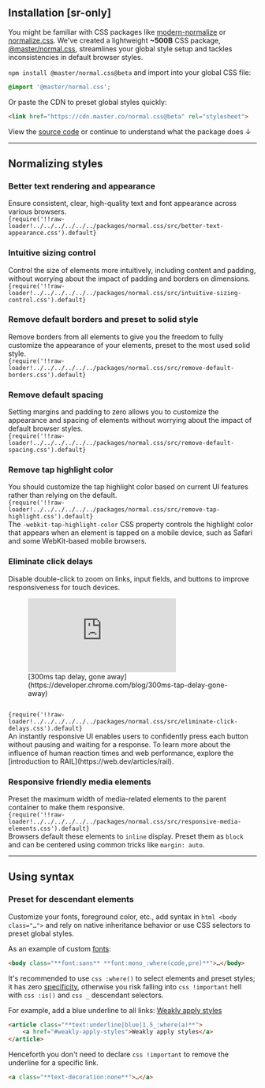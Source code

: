 ## Installation [sr-only]
You might be familiar with CSS packages like [modern-normalize](https://github.com/sindresorhus/modern-normalize) or [normalize.css](https://github.com/necolas/normalize.css). We've created a lightweight **~500B** CSS package, [@master/normal.css](https://www.npmjs.com/package/@master/normal.css), streamlines your global style setup and tackles inconsistencies in default browser styles.

`npm install @master/normal.css@beta` and import into your global CSS file:
```css
@import '@master/normal.css';
```
Or paste the CDN to preset global styles quickly:
```html
<link href="https://cdn.master.co/normal.css@beta" rel="stylesheet">
```
View the [source code](https://github.com/master-co/css/tree/beta/packages/normal.css) or continue to understand what the package does ↓

---

## Normalizing styles
### Better text rendering and appearance
Ensure consistent, clear, high-quality text and font appearance across various browsers.
<Code lang="css">
{require('!!raw-loader!../../../../../../packages/normal.css/src/better-text-appearance.css').default}
</Code>

### Intuitive sizing control
Control the size of elements more intuitively, including content and padding, without worrying about the impact of padding and borders on dimensions.
<Code lang="css">
{require('!!raw-loader!../../../../../../packages/normal.css/src/intuitive-sizing-control.css').default}
</Code>

### Remove default borders and preset to solid style
Remove borders from all elements to give you the freedom to fully customize the appearance of your elements, preset to the most used solid style.
<Code lang="css">
{require('!!raw-loader!../../../../../../packages/normal.css/src/remove-default-borders.css').default}
</Code>

### Remove default spacing
Setting margins and padding to zero allows you to customize the appearance and spacing of elements without worrying about the impact of default browser styles.
<Code lang="css">
{require('!!raw-loader!../../../../../../packages/normal.css/src/remove-default-spacing.css').default}
</Code>

### Remove tap highlight color
You should customize the tap highlight color based on current UI features rather than relying on the default.
<Code lang="css">
{require('!!raw-loader!../../../../../../packages/normal.css/src/remove-tap-highlight.css').default}
</Code>
The `-webkit-tap-highlight-color` CSS property controls the highlight color that appears when an element is tapped on a mobile device, such as Safari and some WebKit-based mobile browsers.

### Eliminate click delays
Disable double-click to zoom on links, input fields, and buttons to improve responsiveness for touch devices.
<figure>
    <iframe className="aspect:16/9 w:full" src="https://www.youtube.com/embed/AjUpiwvIa5A?si=qatiz-LszvYqE15c&amp;controls=0" title="YouTube video player" frameborder="0" allow="accelerometer; autoplay; clipboard-write; encrypted-media; gyroscope; picture-in-picture; web-share" allowfullscreen></iframe>
    <figcaption>[300ms tap delay, gone away](https://developer.chrome.com/blog/300ms-tap-delay-gone-away)</figcaption>
</figure>
<Code lang="css">
{require('!!raw-loader!../../../../../../packages/normal.css/src/eliminate-click-delays.css').default}
</Code>
An instantly responsive UI enables users to confidently press each button without pausing and waiting for a response. To learn more about the influence of human reaction times and web performance, explore the [introduction to RAIL](https://web.dev/articles/rail).

### Responsive friendly media elements
Preset the maximum width of media-related elements to the parent container to make them responsive.
<Code lang="css">
{require('!!raw-loader!../../../../../../packages/normal.css/src/responsive-media-elements.css').default}
</Code>
Browsers default these elements to `inline` display. Preset them as `block` and can be centered using common tricks like `margin: auto`.

---

## Using syntax
### Preset for descendant elements
Customize your fonts, foreground color, etc., add syntax in `html <body class="…">` and rely on native inheritance behavior or use CSS selectors to preset global styles.

As an example of custom [fonts](/docs/font-family):
```html
<body class="**font:sans** **font:mono_:where(code,pre)**">…</body>
```

It's recommended to use `css :where()` to select elements and preset styles; it has zero [specificity](https://developer.mozilla.org/en-US/docs/Web/CSS/Specificity), otherwise you risk falling into `css !important` hell with `css :is()` and `css _` descendant selectors.

For example, add a blue underline to all links:
<Demo>
    <a href="#weakly-apply-styles" className="text:underline|blue|1.5!">Weakly apply styles</a>
</Demo>
```html
<article class="**text:underline|blue|1.5_:where(a)**">
    <a href="#weakly-apply-styles">Weakly apply styles</a>
</article>
```
Henceforth you don't need to declare `css !important` to remove the underline for a specific link.
```html
<a class="**text-decoration:none**">…</a>
```